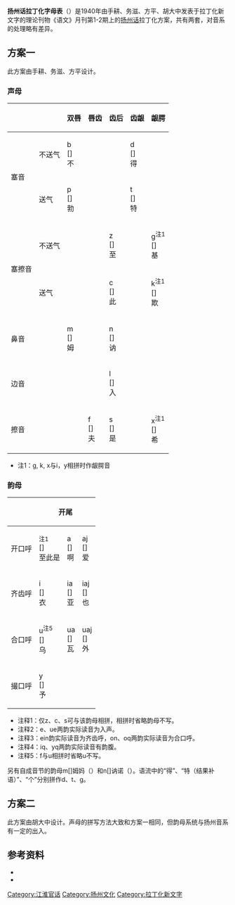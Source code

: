 {{RCL}}
'''扬州话拉丁化字母表'''（{{lang|la|'''Ianzewxua Ladinxua Zmubiaw'''}}）是1940年由手耕、务滋、方平、胡大中发表于拉丁化新文字的理论刊物《语文》月刊第1-2期上的[[扬州话|扬州话]]拉丁化方案，共有两套，对音系的处理略有差异。

==方案一==
此方案由手耕、务滋、方平设计。
===声母===
{| class="wikitable" style="text-align:center"
|- style="background:maroon; color:black"
! colspan=2| !! '''双唇''' !! '''唇齿'''!! '''齿后''' !! '''齿龈'''!! '''龈腭'''!! '''软腭'''
|-
! rowspan=2 |塞音
! 不送气
| b<br/>[{{IPA|p}}]<br/>不
| 
|  
| d<br/>[{{IPA|t}}]<br/>得
|
| g<br/>[{{IPA|k}}]<br/>格
|-
! 送气
| p<br/>[{{IPA|pʰ}}]<br/>勃
| 
| 
| t<br/>[{{IPA|tʰ}}]<br/>特
| 
| k<br/>[{{IPA|kʰ}}]<br/>客
|-
! rowspan=2 |塞擦音
! 不送气
| 
| 
| z<br/>[{{IPA|ts}}]<br/>至
|
| g<sup>注1</sup><br/>[{{IPA|tɕ}}]<br/>基 
| 
|-
! 送气
| 
| 
| c<br/>[{{IPA|tsʰ}}]<br/>此
|
| k<sup>注1</sup><br/>[{{IPA|tɕʰ}}]<br/>欺 
| 
|-
! colspan=2 |鼻音
| m<br/>[{{IPA|m}}]<br/>姆
| 
| n<br/>[{{IPA|n}}]<br/>讷
| 
| 
| 
|-
! colspan=2 |边音
| 
| 
| l<br/>[{{IPA|l}}]<br/>入
| 
| 
| 
|-
! colspan=2 |擦音
| 
| f<br/>[{{IPA|f}}]<br/>夫
| s<br/>[{{IPA|s}}]<br/>是
|
| x<sup>注1</sup><br/>[{{IPA|ɕ}}]<br/>希 
| x<br/>[{{IPA|x}}]<br/>合
|}

*注1：g, k, x与i，y相拼时作龈腭音

===韵母===
{| class="wikitable" style="text-align:center"
|- style="background:maroon; color:black"
! !! colspan=8| '''开尾''' !! colspan=6| '''鼻音尾''' !! colspan=5| '''塞音尾'''
|-
! 开口呼
| <sup>注1</sup><br/>[{{IPA|ɿ}}]<br/>至此是
| a<br/>[{{IPA|a}}]<br/>啊
| aj<br/>[{{IPA|ɛ}}]<br/>爱
| aw<br/>[{{IPA|ɔ}}]<br/>奥
| e<sup>注2</sup><br/>[{{IPA|əʔ}}]<br/>厄
| ej<br/>[{{IPA|ɪ}}]<br/>爷
| eu<br/>[{{IPA|ɤɯ}}]<br/>欧
| o<br/>[{{IPA|o}}]<br/>我
| an<br/>[{{IPA|aŋ}}]<br/>昂
| ajn<br/>[{{IPA|æ̃}}]<br/>安
| awn<br/>[{{IPA|oŋ}}]<br/>翁
| en<br/>[{{IPA|ən}}]<br/>恩
| ejn<sup>注3</sup><br/>[{{IPA|iẽ}}]<br/>然
| on<sup>注3</sup><br/>[{{IPA|uõ}}]<br/>宛
| aq<br/>[{{IPA|aʔ}}]<br/>恶
| ajq<br/>[{{IPA|æʔ}}]<br/>压
| awq<br/>[{{IPA|ɔʔ}}]<br/>屋
|
| oq<sup>注3</sup><br/>[{{IPA|uoʔ}}]<br/>说拙
|-
! 齐齿呼
| i<br/>[{{IPA|i}}]<br/>衣
| ia<br/>[{{IPA|ia}}]<br/>亚
| iaj<br/>[{{IPA|iɛ}}]<br/>也
| iaw<br/>[{{IPA|iɔ}}]<br/>要
| 
| iej<br/>[{{IPA|iɪ}}]<br/>爷
| ieu<br/>[{{IPA|iɤɯ}}]<br/>有
| 
| ian<br/>[{{IPA|iaŋ}}]<br/>羊
| iajn<br/>[{{IPA|iæ̃}}]<br/>眼
| iawn<br/>[{{IPA|ioŋ}}]<br/>用
| in<br/>[{{IPA|iŋ}}]<br/>因
| iejn<br/>[{{IPA|iẽ}}]<br/>然
| 
| iaq<br/>[{{IPA|iaʔ}}]<br/>约
| iajq<br/>[{{IPA|iæʔ}}]<br/>压
| iawq<br/>[{{IPA|iɔʔ}}]<br/>欲
| iq<sup>注4</sup><br/>[{{IPA|ieʔ}}]<br/>一
| 
|-
! 合口呼
| u<sup>注5</sup><br/>[{{IPA|u}}]<br/>乌
| ua<br/>[{{IPA|ua}}]<br/>瓦
| uaj<br/>[{{IPA|uɛ}}]<br/>外
| 
| ue<sup>注2</sup><br/>[{{IPA|uəʔ}}]<br/>物
| uej<br/>[{{IPA|uɪ}}]<br/>位
| 
| 
| uan<br/>[{{IPA|uaŋ}}]<br/>王
| uajn<br/>[{{IPA|uæ̃}}]<br/>晚
| 
| uen<br/>[{{IPA|uən}}]<br/>文
| 
| 
| uaq<br/>[{{IPA|uaʔ}}]<br/>郭霍
| uajq<br/>[{{IPA|uæʔ}}]<br/>袜
| 
|
|  
|-
! 撮口呼
| y<br/>[{{IPA|y}}]<br/>予
| 
| 
| 
| 
| 
| 
| 
| 
| 
| 
| yn<br/>[{{IPA|yŋ}}]<br/>云
| yejn<br/>[{{IPA|yẽ}}]<br/>元
| 
| 
| 
| 
| yq<sup>注4</sup><br/>[{{IPA|yeʔ}}]<br/>月
| 
|}

*注释1：仅z、c、s可与该韵母相拼，相拼时省略韵母不写。
*注释2：e、ue两韵实际读音为入声。
*注释3：ein韵实际读音为齐齿呼，on、oq两韵实际读音为合口呼。
*注释4：iq、yq两韵实际读音有韵腹。
*注释5：f与u相拼时省略u不写。

另有自成音节的韵母m[{{IPA|m̩}}]姆妈（{{lang|la|'''mma'''}}）和n[{{IPA|n̩}}]讷诺（{{lang|la|'''nnew'''}}）。语流中的“得”、“特（结果补语）”、“个”分别拼作d、t、g。

==方案二==

此方案由胡大中设计。声母的拼写方法大致和方案一相同，但韵母系统与扬州音系有一定的出入。


==参考资料==
{{refbegin}}
*{{cite journal | author = 手耕 务滋 方平 胡大中 | year =  1940 | issue = 1-2 | title = 扬州话拉丁化字母表 | pages = 143}}
*{{Cite book | author = 王世华 黄继林 | title = 扬州方言词典 | location = 南京 | publisher = 苏州教育出版社 | date = 1996 | ISBN = 7534328802}}
{{refend}}

{{江淮官话}}
{{扬州|state=collapsed}}

[[Category:江淮官话|Category:江淮官话]]
[[Category:扬州文化|Category:扬州文化]]
[[Category:拉丁化新文字|Category:拉丁化新文字]]